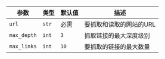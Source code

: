 | 参数 | 类型 | 默认值 | 描述 |
| --- | --- | --- | --- |
| `url` | `str` | 必需 | 要抓取和读取的网站的URL |
| `max_depth` | `int` | `3` | 抓取链接的最大深度级别 |
| `max_links` | `int` | `10` | 要抓取的链接的最大数量 |